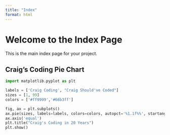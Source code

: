 ```yaml
---
title: "Index"
format: html
---
```


# Welcome to the Index Page

This is the main index page for your project.

## Craig's Coding Pie Chart

```python
import matplotlib.pyplot as plt

labels = ['Craig Coding', "Craig Should've Coded"]
sizes = [1, 99]
colors = ['#ff9999','#66b3ff']

fig, ax = plt.subplots()
ax.pie(sizes, labels=labels, colors=colors, autopct='%1.1f%%', startangle=90)
ax.axis('equal')
plt.title("Craig's Coding in 20 Years")
plt.show()
```
